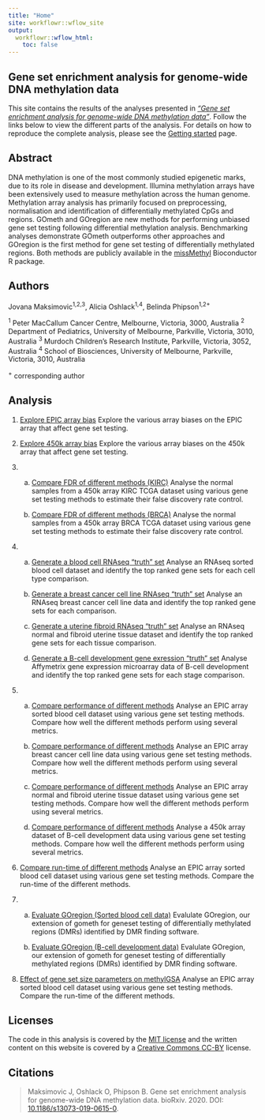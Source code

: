 ```yaml
---
title: "Home"
site: workflowr::wflow_site
output:
  workflowr::wflow_html:
    toc: false
---
```


Gene set enrichment analysis for genome-wide DNA methylation data
-----------------------------------------------------------------
This site contains the results of the analyses presented in 
[*“Gene set enrichment analysis for genome-wide DNA methylation data”*](https://www.biorxiv.org/content/10.1101/2020.08.24.265702v1). 
Follow the links below to view the different parts of the analysis. For details
on how to reproduce the complete analysis, please see the 
[Getting started](gettingStarted.html) page.


Abstract
--------
DNA methylation is one of the most commonly studied epigenetic marks, due to its role in disease and development. Illumina methylation arrays have been extensively used to measure methylation across the human genome. Methylation array analysis has primarily focused on preprocessing, normalisation and identification of differentially methylated CpGs and regions. GOmeth and GOregion are new methods for performing unbiased gene set testing following differential methylation analysis. Benchmarking analyses demonstrate GOmeth outperforms other approaches and GOregion is the first method for gene set testing of differentially methylated regions. Both methods are publicly available in the [missMethyl](https://www.bioconductor.org/packages/release/bioc/html/missMethyl.html) Bioconductor R package.


Authors
-------
Jovana Maksimovic^1,2,3^, Alicia Oshlack^1,4^, Belinda Phipson^1,2+^

^1^ Peter MacCallum Cancer Centre, Melbourne, Victoria, 3000, Australia
^2^ Department of Pediatrics, University of Melbourne, Parkville, Victoria, 
    3010, Australia
^3^ Murdoch Children’s Research Institute, Parkville, Victoria, 3052, Australia
^4^ School of Biosciences, University of Melbourne, Parkville, Victoria, 3010, 
    Australia
    
^+^ corresponding author
 
 
Analysis
--------
1. [Explore EPIC array bias](01_exploreArrayBiasEPIC.html)
   Explore the various array biases on the EPIC array that affect gene set testing.
      
2. [Explore 450k array bias](02_exploreArrayBias450.html)
   Explore the various array biases on the 450k array that affect gene set testing.

3. 
    a) [Compare FDR of different methods (KIRC)](03_fdrAnalysisKIRC.html)
    Analyse the normal samples from a 450k array KIRC TCGA dataset using 
    various gene set testing methods to estimate their false discovery rate control.

    b) [Compare FDR of different methods (BRCA)](03_fdrAnalysisBRCA.html)
    Analyse the normal samples from a 450k array BRCA TCGA dataset using 
    various gene set testing methods to estimate their false discovery rate control.
         
4.
    a) [Generate a blood cell RNAseq "truth" set](04_expressionGenesets.html)
    Analyse an RNAseq sorted blood cell dataset and identify the top ranked 
    gene sets for each cell type comparison.
    
    b) [Generate a breast cancer cell line RNAseq "truth" set](04_expressionGenesetsFibroid.html)
    Analyse an RNAseq breast cancer cell line data and identify the top ranked 
    gene sets for each comparison.
    
    c) [Generate a uterine fibroid RNAseq "truth" set](04_expressionGenesetsCellLines.html)
    Analyse an RNAseq normal and fibroid uterine tissue dataset and identify the top ranked 
    gene sets for each tissue comparison.
    
    d) [Generate a B-cell development gene exression "truth" set](04_expressionGenesetsBcells.html)
    Analyse Affymetrix gene expression microarray data of B-cell development and identify the top ranked 
    gene sets for each stage comparison.
         
5.
    a) [Compare performance of different methods](05_compareMethods.html)
    Analyse an EPIC array sorted blood cell dataset using various gene set 
    testing methods. Compare how well the different methods perform using several 
    metrics.
         
    b) [Compare performance of different methods](05_compareMethodsCellLines.html)
    Analyse an EPIC array breast cancer cell line data using various gene set 
    testing methods. Compare how well the different methods perform using several 
    metrics.
    
    c) [Compare performance of different methods](05_compareMethodsFibroid.html)
    Analyse an EPIC array normal and fibroid uterine tissue dataset using various gene set 
    testing methods. Compare how well the different methods perform using several 
    metrics.
    
    d) [Compare performance of different methods](05_compareMethodsBcells.html)
    Analyse a 450k array dataset of B-cell development data using various gene set 
    testing methods. Compare how well the different methods perform using several 
    metrics.
         
6. [Compare run-time of different methods](06_runTimeComparison.html)
   Analyse an EPIC array sorted blood cell dataset using various gene set 
   testing methods. Compare the run-time of the different methods.
      
7. 
    a) [Evaluate GOregion (Sorted blood cell data)](07_regionAnalysis.html)
    Evalulate GOregion, our extension of gometh for geneset testing of 
    differentially methylated regions (DMRs) identified by DMR finding software.

    b) [Evaluate GOregion (B-cell development data)](07_regionAnalysisBcells.html)
    Evalulate GOregion, our extension of gometh for geneset testing of 
    differentially methylated regions (DMRs) identified by DMR finding software.

8. [Effect of gene set size parameters on methylGSA](methylGSAParamSweep.html)
   Analyse an EPIC array sorted blood cell dataset using various gene set 
   testing methods. Compare the run-time of the different methods.
      

Licenses
--------
The code in this analysis is covered by the [MIT license][mit] and the written
content on this website is covered by a [Creative Commons CC-BY][cc] license.


Citations
---------
> Maksimovic J, Oshlack O, Phipson B. Gene set enrichment analysis for 
> genome-wide DNA methylation data. bioRxiv. 2020. 
> DOI: [10.1186/s13073-019-0615-0][pp].

[mit]: https://choosealicense.com/licenses/mit/ "MIT License"
[cc]: https://creativecommons.org/licenses/by/4.0/ "CC-BY License"
[pp]: https://www.biorxiv.org/content/10.1101/2020.08.24.265702v1 "Pre-print"
